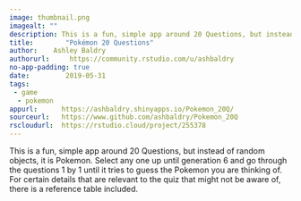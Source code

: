 ```yaml
---
image: thumbnail.png
imagealt: ""
description: This is a fun, simple app around 20 Questions, but instead of random objects, it is Pokemon.
title:        "Pokémon 20 Questions"
author:    Ashley Baldry
authorurl:     https://community.rstudio.com/u/ashbaldry
no-app-padding: true
date:         2019-05-31
tags:         
 - game
  - pokemon
appurl:      https://ashbaldry.shinyapps.io/Pokemon_20Q/
sourceurl:   https://www.github.com/ashbaldry/Pokemon_20Q
rscloudurl:  https://rstudio.cloud/project/255378
---
```


This is a fun, simple app around 20 Questions, but instead of random objects, it is Pokemon. Select any one up until generation 6 and go through the questions 1 by 1 until it tries to guess the Pokemon you are thinking of. For certain details that are relevant to the quiz that might not be aware of, there is a reference table included.
  

